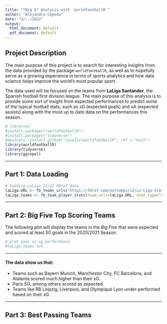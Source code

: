 ```yaml
---
title: "*Big 5* Analysis with `worldfootballR`"
author: "Alejandro Cepeda"
date: "3/--/2022"
output:
  html_document: default
  pdf_document: default
---
```


## Project Description

The main purpose of this project is to search for interesting insights from the data provided by the package `worldfootballR`, as well as to hopefully serve as a growing experience in terms of sports analytics and how data science helps improve the world's most popular sport.

The data used will be focused on the teams from **LaLiga Santander**, the Spanish football first division league. The main purpose of this analysis is to provide some sort of insight from expected performances to predict some of the typical football stats, such as xG (expected goals) and xA (expected assists) along with the most up to date data on the performances this season.

```r
# libraries
#install.packages("worldfootballR")
#install.packages("tidyverse")
#devtools::install_github("JaseZiv/worldfootballR", ref = "main")
library(worldfootballR)
library(tidyverse)
library(ggrepel)

```

------------------------------------------------------------------------

## Part 1: Data Loading

```r
# loading LaLiga 21/22 FBref data
laLiga.URL <- fb_teams_urls("https://fbref.com/en/comps/12/La-Liga-Stats")
laLiga.teams <- fb_team_player_stats(team_urls=laLiga.URL, stat_type="standard")

```

------------------------------------------------------------------------

## Part 2: Big Five Top Scoring Teams

The following plot will display the teams in the *Big Five* that were expected and scored at least 50 goals in the 2020/2021 Season.

```r
# plot goal vs xg performance
#laLiga.teams %>%
```

------------------------------------------------------------------------

#### **The data show us that:**

-   Teams such as Bayern Munich, Manchester City, FC Barcelona, and Atalanta scored much higher than their xG.
-   Paris SG, among others scored as expected.
-   Teams like RB Leipzig, Liverpool, and Olympique Lyon under-performed based on their xG.

------------------------------------------------------------------------

## Part 3: Best Passing Teams

```r

```
